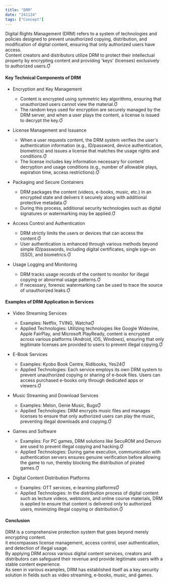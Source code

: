 ```yaml
---
title: "DRM"
date: "241124"
tags: ["Concept"]
---
```


Digital Rights Management (DRM) refers to a system of technologies and policies designed to prevent unauthorized copying, distribution, and modification of digital content, ensuring that only authorized users have access.  
Content creators and distributors utilize DRM to protect their intellectual property by encrypting content and providing 'keys' (licenses) exclusively to authorized users.

#### Key Technical Components of DRM

- Encryption and Key Management

  - Content is encrypted using symmetric key algorithms, ensuring that unauthorized users cannot view the material.
  - The random keys used for encryption are securely managed by the DRM server, and when a user plays the content, a license is issued to decrypt the key.

- License Management and Issuance

  - When a user requests content, the DRM system verifies the user's authentication information (e.g., ID/password, device authentication, biometrics) and issues a license that matches the usage rights and conditions.
  - The license includes key information necessary for content decryption and usage conditions (e.g., number of allowable plays, expiration time, access restrictions).

- Packaging and Secure Containers

  - DRM packages the content (videos, e-books, music, etc.) in an encrypted state and delivers it securely along with additional protective metadata.
  - During this process, additional security technologies such as digital signatures or watermarking may be applied.

- Access Control and Authentication

  - DRM strictly limits the users or devices that can access the content.
  - User authentication is enhanced through various methods beyond simple ID/passwords, including digital certificates, single sign-on (SSO), and biometrics.

- Usage Logging and Monitoring

  - DRM tracks usage records of the content to monitor for illegal copying or abnormal usage patterns.
  - If necessary, forensic watermarking can be used to trace the source of unauthorized leaks.

#### Examples of DRM Application in Services

- Video Streaming Services

  - Examples: Netflix, TVING, Watcha
  - Applied Technologies: Utilizing technologies like Google Widevine, Apple FairPlay, and Microsoft PlayReady, content is encrypted across various platforms (Android, iOS, Windows), ensuring that only legitimate licenses are provided to users to prevent illegal copying.

- E-Book Services

  - Examples: Kyobo Book Centre, Ridibooks, Yes24
  - Applied Technologies: Each service employs its own DRM system to prevent unauthorized copying or sharing of e-book files. Users can access purchased e-books only through dedicated apps or viewers.

- Music Streaming and Download Services

  - Examples: Melon, Genie Music, Bugs
  - Applied Technologies: DRM encrypts music files and manages licenses to ensure that only authorized users can play the music, preventing illegal downloads and copying.

- Games and Software

  - Examples: For PC games, DRM solutions like SecuROM and Denuvo are used to prevent illegal copying and hacking.
  - Applied Technologies: During game execution, communication with authentication servers ensures genuine verification before allowing the game to run, thereby blocking the distribution of pirated games.

- Digital Content Distribution Platforms

  - Examples: OTT services, e-learning platforms
  - Applied Technologies: In the distribution process of digital content such as lecture videos, webtoons, and online course materials, DRM is applied to ensure that content is delivered only to authorized users, minimizing illegal copying or distribution.

#### Conclusion

DRM is a comprehensive protection system that goes beyond merely encrypting content.  
it encompasses license management, access control, user authentication, and detection of illegal usage.  
By applying DRM across various digital content services, creators and distributors can safeguard their revenue and provide legitimate users with a stable content experience.  
As seen in various examples, DRM has established itself as a key security solution in fields such as video streaming, e-books, music, and games.
